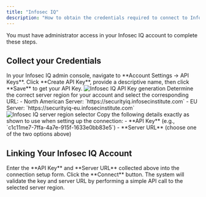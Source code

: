 ```yaml
---
title: "Infosec IQ"
description: "How to obtain the credentials required to connect to Infosec IQ."
---
```


<Warning>
You must have administrator access in your Infosec IQ account to complete these steps.
</Warning>

## Collect your Credentials

<Steps>
  <Step title="Generate an API Key">
    In your Infosec IQ admin console, navigate to **Account Settings → API Keys**.  
    Click **Create API Key**, provide a descriptive name, then click **Save** to get your API Key.  
    <Frame>
      <img className="rounded-md" alt="Infosec IQ API Key generation"
        src="/images/infosec/api-key-generation.png"
        style={{ margin:'0 auto', border:'1px solid #efefef' }} />
    </Frame>
  </Step>

  <Step title="Select Your Server URL">
    Determine the correct server region for your account and select the corresponding URL:  
    - North American Server: `https://securityiq.infosecinstitute.com`  
    - EU Server: `https://securityiq-eu.infosecinstitute.com`  
    <Frame>
      <img className="rounded-md" alt="Infosec IQ server region selector"
        src="/images/infosec/server-url-selection.png"
        style={{ margin:'0 auto', border:'1px solid #efefef' }} />
    </Frame>
  </Step>

  <Step title="Copy Your Credentials">
    Copy the following details exactly as shown to use when setting up the connection:  
    - **API Key** (e.g., `c1c11me7-7ffa-4a7e-915f-1633e0bb83e5`)  
    - **Server URL** (choose one of the two options above)
  </Step>
</Steps>

## Linking Your Infosec IQ Account
<Steps>
  <Step title="Enter Your Credentials">
    Enter the **API Key** and **Server URL** collected above into the connection setup form.
  </Step>
  <Step title="Click Connect">
    Click the **Connect** button. The system will validate the key and server URL by performing a simple API call to the selected server region.
  </Step>
</Steps>

<IntegrationFooter />


